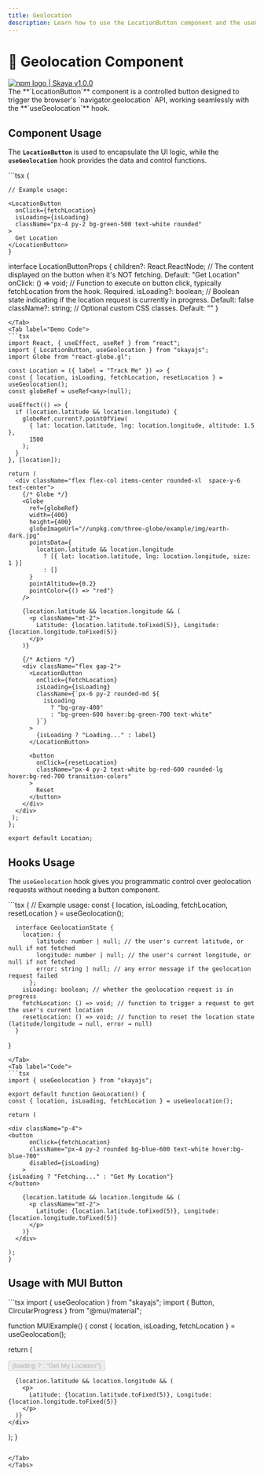 ```yaml
---
title: Geolocation
description: Learn how to use the LocationButton component and the useGeolocation hook for retrieving user location.
---
```



# 📍 Geolocation Component

<div
  style={{
    display: "flex",
    alignItems: "center",
    borderRadius: "4px",
    height: "20px",
    border: "2px solid red",
    padding: "1rem",
  }}
>
  <a
    href="https://www.npmjs.com/package/skaya"
    target="_blank"
    style={{
      display: "flex",
      alignItems: "center",
      gap: "0.5rem",
      color: "#cb3837",
      textDecoration: "none",
      fontWeight: "bold",
    }}
  >
    <img
      src="/logo/npm-logo-red.png"
      alt="npm logo"
      style={{ height: "12px" }}
    />
    <span>| Skaya v1.0.0</span>
  </a>
</div>
The **`LocationButton`** component is a controlled button designed to trigger the
browser's `navigator.geolocation` API, working seamlessly with the **`useGeolocation`**
hook.

## Component Usage

The **`LocationButton`** is used to encapsulate the UI logic, while the **`useGeolocation`** hook provides the data and control functions.

<Tabs>
  <Tab label="Demo"><LocationExample /></Tab>
  <Tab label="Props">
  ```tsx
  {
    
    // Example usage:
    
    <LocationButton
      onClick={fetchLocation}
      isLoading={isLoading}
      className="px-4 py-2 bg-green-500 text-white rounded"
    >
      Get Location
    </LocationButton>
    }

interface LocationButtonProps {
children?: React.ReactNode; // The content displayed on the button when it's NOT fetching. Default: "Get Location"
onClick: () => void; // Function to execute on button click, typically fetchLocation from the hook. Required.
isLoading?: boolean; // Boolean state indicating if the location request is currently in progress. Default: false
className?: string; // Optional custom CSS classes. Default: ""
}

```
</Tab>
<Tab label="Demo Code">
```tsx
import React, { useEffect, useRef } from "react";
import { LocationButton, useGeolocation } from "skayajs";
import Globe from "react-globe.gl";

const Location = ({ label = "Track Me" }) => {
const { location, isLoading, fetchLocation, resetLocation } = useGeolocation();
const globeRef = useRef<any>(null);

useEffect(() => {
  if (location.latitude && location.longitude) {
    globeRef.current?.pointOfView(
      { lat: location.latitude, lng: location.longitude, altitude: 1.5 },
      1500
    );
  }
}, [location]);

return (
  <div className="flex flex-col items-center rounded-xl  space-y-6 text-center">
    {/* Globe */}
    <Globe
      ref={globeRef}
      width={400}
      height={400}
      globeImageUrl="//unpkg.com/three-globe/example/img/earth-dark.jpg"
      pointsData={
        location.latitude && location.longitude
          ? [{ lat: location.latitude, lng: location.longitude, size: 1 }]
          : []
      }
      pointAltitude={0.2}
      pointColor={() => "red"}
    />

    {location.latitude && location.longitude && (
      <p className="mt-2">
        Latitude: {location.latitude.toFixed(5)}, Longitude:{location.longitude.toFixed(5)}
      </p>
    )}

    {/* Actions */}
    <div className="flex gap-2">
      <LocationButton
        onClick={fetchLocation}
        isLoading={isLoading}
        className={`px-6 py-2 rounded-md ${
          isLoading
            ? "bg-gray-400"
            : "bg-green-600 hover:bg-green-700 text-white"
        }`}
      >
        {isLoading ? "Loading..." : label}
      </LocationButton>

      <button
        onClick={resetLocation}
        className="px-4 py-2 text-white bg-red-600 rounded-lg hover:bg-red-700 transition-colors"
      >
        Reset
      </button>
    </div>
  </div>
 );
};

export default Location;

```

</Tab>
</Tabs>

## Hooks Usage

The `useGeolocation` hook gives you programmatic control over geolocation requests without needing a button component.

<Tabs>
  <Tab label="Demo"><HooksExample /></Tab>
  <Tab label="Hooks">
```tsx
{
      // Example usage:
      const { location, isLoading, fetchLocation, resetLocation } = useGeolocation();
    
      interface GeolocationState {
        location: {
            latitude: number | null; // the user's current latitude, or null if not fetched
            longitude: number | null; // the user's current longitude, or null if not fetched
            error: string | null; // any error message if the geolocation request failed
          };
        isLoading: boolean; // whether the geolocation request is in progress
        fetchLocation: () => void; // function to trigger a request to get the user's current location
        resetLocation: () => void; // function to reset the location state (latitude/longitude → null, error → null)
      }

}

```
</Tab>
<Tab label="Code">
```tsx
import { useGeolocation } from "skayajs";

export default function GeoLocation() {
const { location, isLoading, fetchLocation } = useGeolocation();

return (

<div className="p-4">
<button
      onClick={fetchLocation}
      className="px-4 py-2 rounded bg-blue-600 text-white hover:bg-blue-700"
      disabled={isLoading}
    >
{isLoading ? "Fetching..." : "Get My Location"}
</button>

    {location.latitude && location.longitude && (
      <p className="mt-2">
        Latitude: {location.latitude.toFixed(5)}, Longitude:{location.longitude.toFixed(5)}
      </p>
    )}
  </div>

);
}

```

</Tab>
</Tabs>

## Usage with MUI Button

<Tabs>
  <Tab label="Demo"><MUIExample /></Tab>
  <Tab label="Code">
```tsx
import { useGeolocation } from "skayajs";
import { Button, CircularProgress } from "@mui/material";

function MUIExample() {
const { location, isLoading, fetchLocation } = useGeolocation();

return (

<div>
<Button
        variant="contained"
        color="primary"
        onClick={fetchLocation}
        disabled={isLoading}
      >
{loading ? <CircularProgress size={20} sx={{ color: "white", mr: 1 }} /> : "Get My Location"}
</Button>

      {location.latitude && location.longitude && (
        <p>
          Latitude: {location.latitude.toFixed(5)}, Longitude: {location.longitude.toFixed(5)}
        </p>
      )}
    </div>

);
}

```

</Tab>
</Tabs>
```
